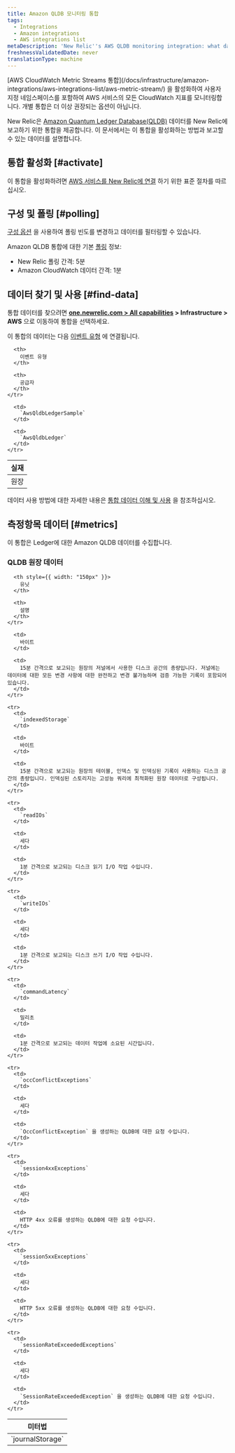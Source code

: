 ```yaml
---
title: Amazon QLDB 모니터링 통합
tags:
  - Integrations
  - Amazon integrations
  - AWS integrations list
metaDescription: 'New Relic''s AWS QLDB monitoring integration: what data it reports, and how to enable it.'
freshnessValidatedDate: never
translationType: machine
---
```


<Callout variant="important">
  [AWS CloudWatch Metric Streams 통합](/docs/infrastructure/amazon-integrations/aws-integrations-list/aws-metric-stream/) 을 활성화하여 사용자 지정 네임스페이스를 포함하여 AWS 서비스의 모든 CloudWatch 지표를 모니터링합니다. 개별 통합은 더 이상 권장되는 옵션이 아닙니다.
</Callout>

New Relic은 [Amazon Quantum Ledger Database(QLDB)](https://aws.amazon.com/qldb/) 데이터를 New Relic에 보고하기 위한 통합을 제공합니다. 이 문서에서는 이 통합을 활성화하는 방법과 보고할 수 있는 데이터를 설명합니다.

## 통합 활성화 [#activate]

이 통합을 활성화하려면 [AWS 서비스를 New Relic에 연결](/docs/infrastructure/infrastructure-integrations/getting-started/connect-aws-integrations-infrastructure) 하기 위한 표준 절차를 따르십시오.

## 구성 및 폴링 [#polling]

[구성 옵션](/docs/integrations/new-relic-integrations/getting-started/configure-polling-frequency-data-collection-cloud-integrations) 을 사용하여 폴링 빈도를 변경하고 데이터를 필터링할 수 있습니다.

Amazon QLDB 통합에 대한 기본 [폴링](/docs/infrastructure/amazon-integrations/aws-integrations-list/aws-polling-intervals-infrastructure-integrations) 정보:

* New Relic 폴링 간격: 5분
* Amazon CloudWatch 데이터 간격: 1분

## 데이터 찾기 및 사용 [#find-data]

통합 데이터를 찾으려면 <DNT>**[one.newrelic.com > All capabilities](https://one.newrelic.com/all-capabilities) > Infrastructure > AWS**</DNT> 으로 이동하여 통합을 선택하세요.

이 통합의 데이터는 다음 [이벤트 유형](/docs/data-apis/understand-data/new-relic-data-types/#event-data) 에 연결됩니다.

<table>
  <thead>
    <tr>
      <th>
        실재
      </th>

      <th>
        이벤트 유형
      </th>

      <th>
        공급자
      </th>
    </tr>
  </thead>

  <tbody>
    <tr>
      <td>
        원장
      </td>

      <td>
        `AwsQldbLedgerSample`
      </td>

      <td>
        `AwsQldbLedger`
      </td>
    </tr>
  </tbody>
</table>

데이터 사용 방법에 대한 자세한 내용은 [통합 데이터 이해 및 사용](/docs/infrastructure/integrations/find-use-infrastructure-integration-data) 을 참조하십시오.

## 측정항목 데이터 [#metrics]

이 통합은 Ledger에 대한 Amazon QLDB 데이터를 수집합니다.

### QLDB 원장 데이터

<table>
  <thead>
    <tr>
      <th style={{ width: "275px" }}>
        미터법
      </th>

      <th style={{ width: "150px" }}>
        유닛
      </th>

      <th>
        설명
      </th>
    </tr>
  </thead>

  <tbody>
    <tr>
      <td>
        `journalStorage`
      </td>

      <td>
        바이트
      </td>

      <td>
        15분 간격으로 보고되는 원장의 저널에서 사용한 디스크 공간의 총량입니다. 저널에는 데이터에 대한 모든 변경 사항에 대한 완전하고 변경 불가능하며 검증 가능한 기록이 포함되어 있습니다.
      </td>
    </tr>

    <tr>
      <td>
        `indexedStorage`
      </td>

      <td>
        바이트
      </td>

      <td>
        15분 간격으로 보고되는 원장의 테이블, 인덱스 및 인덱싱된 기록이 사용하는 디스크 공간의 총량입니다. 인덱싱된 스토리지는 고성능 쿼리에 최적화된 원장 데이터로 구성됩니다.
      </td>
    </tr>

    <tr>
      <td>
        `readIOs`
      </td>

      <td>
        세다
      </td>

      <td>
        1분 간격으로 보고되는 디스크 읽기 I/O 작업 수입니다.
      </td>
    </tr>

    <tr>
      <td>
        `writeIOs`
      </td>

      <td>
        세다
      </td>

      <td>
        1분 간격으로 보고되는 디스크 쓰기 I/O 작업 수입니다.
      </td>
    </tr>

    <tr>
      <td>
        `commandLatency`
      </td>

      <td>
        밀리초
      </td>

      <td>
        1분 간격으로 보고되는 데이터 작업에 소요된 시간입니다.
      </td>
    </tr>

    <tr>
      <td>
        `occConflictExceptions`
      </td>

      <td>
        세다
      </td>

      <td>
        `OccConflictException` 을 생성하는 QLDB에 대한 요청 수입니다.
      </td>
    </tr>

    <tr>
      <td>
        `session4xxExceptions`
      </td>

      <td>
        세다
      </td>

      <td>
        HTTP 4xx 오류를 생성하는 QLDB에 대한 요청 수입니다.
      </td>
    </tr>

    <tr>
      <td>
        `session5xxExceptions`
      </td>

      <td>
        세다
      </td>

      <td>
        HTTP 5xx 오류를 생성하는 QLDB에 대한 요청 수입니다.
      </td>
    </tr>

    <tr>
      <td>
        `sessionRateExceededExceptions`
      </td>

      <td>
        세다
      </td>

      <td>
        `SessionRateExceededException` 을 생성하는 QLDB에 대한 요청 수입니다.
      </td>
    </tr>
  </tbody>
</table>